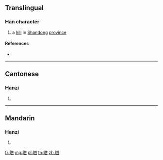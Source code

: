 {{character info/new}}
==Translingual==

===Han character===
{{Han char|rn=46|rad=山|as=10|sn=13|four=28732|canj=UTVI|ids=⿰山兹}}

# a [[hill]] in [[Shandong]] [[province]]

====References====
* {{Han ref|kx=0317.340|dkj=08354|dj=0618.040|hdz=10789.030|uh=5D6B|ud=23915|bh=D8DB|bd=55515}}

----

==Cantonese==

===Hanzi===
{{yue-hanzi|jyut=[[zi1]]|y=ji1}}

# {{defn|lang=yue|sort=山10}}

----

==Mandarin==

===Hanzi===
{{cmn-hanzi|pin=[[zī]] ([[zi1]])|wg=tzu<sup>1</sup>}}

# {{defn|lang=cmn|sort=山10}}

[[fr:嵫]]
[[mg:嵫]]
[[pl:嵫]]
[[th:嵫]]
[[zh:嵫]]